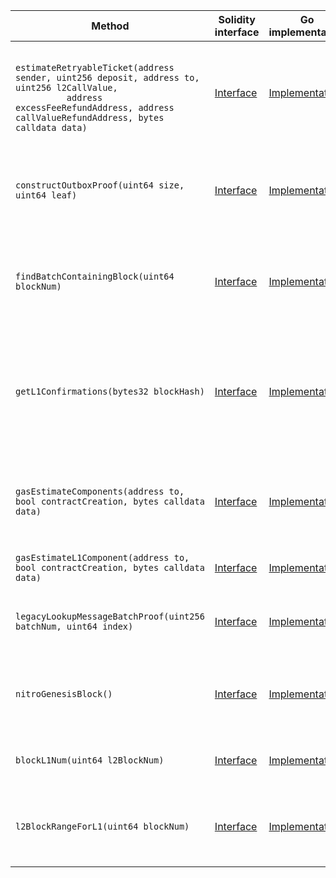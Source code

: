 <table>
  <thead>
    <tr>
      <th>Method</th>
      <th>Solidity interface</th>
      <th>Go implementation</th>
      <th>Description</th>
    </tr>
  </thead>
  <tbody>
    <tr>
      <td>
        <code>
          estimateRetryableTicket(address sender, uint256 deposit, address to, uint256 l2CallValue,
          address excessFeeRefundAddress, address callValueRefundAddress, bytes calldata data)
        </code>
      </td>
      <td>
        <a
          href="https://github.com/OffchainLabs/nitro-contracts/blob/763bd77906b7677da691eaa31c6e195d455197a4/src/node-interface/NodeInterface.sol#L25"
          target="_blank"
        >
          Interface
        </a>
      </td>
      <td>
        <a
          href="https://github.com/OffchainLabs/nitro/blob/v3.5.1/nodeInterface/NodeInterface.go#L0"
          target="_blank"
        >
          Implementation
        </a>
      </td>
      <td>Estimates the gas needed for a retryable submission</td>
    </tr>
    <tr>
      <td>
        <code>constructOutboxProof(uint64 size, uint64 leaf)</code>
      </td>
      <td>
        <a
          href="https://github.com/OffchainLabs/nitro-contracts/blob/763bd77906b7677da691eaa31c6e195d455197a4/src/node-interface/NodeInterface.sol#L44"
          target="_blank"
        >
          Interface
        </a>
      </td>
      <td>
        <a
          href="https://github.com/OffchainLabs/nitro/blob/v3.5.1/nodeInterface/NodeInterface.go#L0"
          target="_blank"
        >
          Implementation
        </a>
      </td>
      <td>Constructs an outbox proof of an l2->l1 send's existence in the outbox accumulator</td>
    </tr>
    <tr>
      <td>
        <code>findBatchContainingBlock(uint64 blockNum)</code>
      </td>
      <td>
        <a
          href="https://github.com/OffchainLabs/nitro-contracts/blob/763bd77906b7677da691eaa31c6e195d455197a4/src/node-interface/NodeInterface.sol#L60"
          target="_blank"
        >
          Interface
        </a>
      </td>
      <td>
        <a
          href="https://github.com/OffchainLabs/nitro/blob/v3.5.1/nodeInterface/NodeInterface.go#L0"
          target="_blank"
        >
          Implementation
        </a>
      </td>
      <td>Finds the L1 batch containing a requested L2 block, reverting if none does</td>
    </tr>
    <tr>
      <td>
        <code>getL1Confirmations(bytes32 blockHash)</code>
      </td>
      <td>
        <a
          href="https://github.com/OffchainLabs/nitro-contracts/blob/763bd77906b7677da691eaa31c6e195d455197a4/src/node-interface/NodeInterface.sol#L71"
          target="_blank"
        >
          Interface
        </a>
      </td>
      <td>
        <a
          href="https://github.com/OffchainLabs/nitro/blob/v3.5.1/nodeInterface/NodeInterface.go#L0"
          target="_blank"
        >
          Implementation
        </a>
      </td>
      <td>
        Gets the number of L1 confirmations of the sequencer batch producing the requested L2 block
      </td>
    </tr>
    <tr>
      <td>
        <code>gasEstimateComponents(address to, bool contractCreation, bytes calldata data)</code>
      </td>
      <td>
        <a
          href="https://github.com/OffchainLabs/nitro-contracts/blob/763bd77906b7677da691eaa31c6e195d455197a4/src/node-interface/NodeInterface.sol#L84"
          target="_blank"
        >
          Interface
        </a>
      </td>
      <td>
        <a
          href="https://github.com/OffchainLabs/nitro/blob/v3.5.1/nodeInterface/NodeInterface.go#L0"
          target="_blank"
        >
          Implementation
        </a>
      </td>
      <td>Same as native gas estimation, but with additional info on the l1 costs</td>
    </tr>
    <tr>
      <td>
        <code>gasEstimateL1Component(address to, bool contractCreation, bytes calldata data)</code>
      </td>
      <td>
        <a
          href="https://github.com/OffchainLabs/nitro-contracts/blob/763bd77906b7677da691eaa31c6e195d455197a4/src/node-interface/NodeInterface.sol#L112"
          target="_blank"
        >
          Interface
        </a>
      </td>
      <td>
        <a
          href="https://github.com/OffchainLabs/nitro/blob/v3.5.1/nodeInterface/NodeInterface.go#L0"
          target="_blank"
        >
          Implementation
        </a>
      </td>
      <td>Estimates a transaction's l1 costs</td>
    </tr>
    <tr>
      <td>
        <code>legacyLookupMessageBatchProof(uint256 batchNum, uint64 index)</code>
      </td>
      <td>
        <a
          href="https://github.com/OffchainLabs/nitro-contracts/blob/763bd77906b7677da691eaa31c6e195d455197a4/src/node-interface/NodeInterface.sol#L139"
          target="_blank"
        >
          Interface
        </a>
      </td>
      <td>
        <a
          href="https://github.com/OffchainLabs/nitro/blob/v3.5.1/nodeInterface/NodeInterface.go#L0"
          target="_blank"
        >
          Implementation
        </a>
      </td>
      <td>Returns the proof necessary to redeem a message</td>
    </tr>
    <tr>
      <td>
        <code>nitroGenesisBlock()</code>
      </td>
      <td>
        <a
          href="https://github.com/OffchainLabs/nitro-contracts/blob/763bd77906b7677da691eaa31c6e195d455197a4/src/node-interface/NodeInterface.sol#L157"
          target="_blank"
        >
          Interface
        </a>
      </td>
      <td>
        <a
          href="https://github.com/OffchainLabs/nitro/blob/v3.5.1/nodeInterface/NodeInterface.go#L0"
          target="_blank"
        >
          Implementation
        </a>
      </td>
      <td>Returns the first block produced using the Nitro codebase</td>
    </tr>
    <tr>
      <td>
        <code>blockL1Num(uint64 l2BlockNum)</code>
      </td>
      <td>
        <a
          href="https://github.com/OffchainLabs/nitro-contracts/blob/763bd77906b7677da691eaa31c6e195d455197a4/src/node-interface/NodeInterface.sol#L161"
          target="_blank"
        >
          Interface
        </a>
      </td>
      <td>
        <a
          href="https://github.com/OffchainLabs/nitro/blob/v3.5.1/nodeInterface/NodeInterface.go#L0"
          target="_blank"
        >
          Implementation
        </a>
      </td>
      <td>Returns the L1 block number of the L2 block</td>
    </tr>
    <tr>
      <td>
        <code>l2BlockRangeForL1(uint64 blockNum)</code>
      </td>
      <td>
        <a
          href="https://github.com/OffchainLabs/nitro-contracts/blob/763bd77906b7677da691eaa31c6e195d455197a4/src/node-interface/NodeInterface.sol#L170"
          target="_blank"
        >
          Interface
        </a>
      </td>
      <td>
        <a
          href="https://github.com/OffchainLabs/nitro/blob/v3.5.1/nodeInterface/NodeInterface.go#L0"
          target="_blank"
        >
          Implementation
        </a>
      </td>
      <td>Finds the L2 block number range that has the given L1 block number</td>
    </tr>
  </tbody>
</table>
